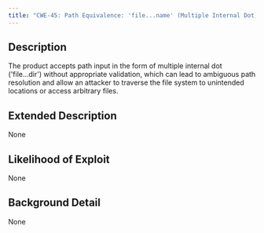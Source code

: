 ```yaml
---
title: "CWE-45: Path Equivalence: 'file...name' (Multiple Internal Dot)"
---
```


## Description
The product accepts path input in the form of multiple internal dot ('file...dir') without appropriate validation, which can lead to ambiguous path resolution and allow an attacker to traverse the file system to unintended locations or access arbitrary files.

## Extended Description
None

## Likelihood of Exploit
None

## Background Detail
None
        